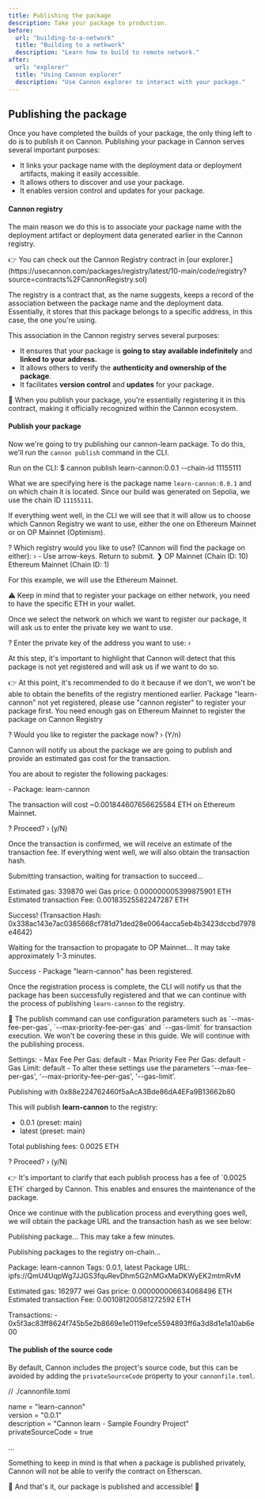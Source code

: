 ```yaml
---
title: Publishing the package
description: Take your package to production.
before:
  url: "building-to-a-network"
  title: "Building to a netkwork"
  description: "Learn how to build to remote network."
after:
  url: "explorer"
  title: "Using Cannon explorer"
  description: "Use Cannon explorer to interact with your package."
---
```


## Publishing the package

Once you have completed the builds of your package, the only thing left to do is to publish it on Cannon. Publishing your package in Cannon serves several important purposes:

- It links your package name with the deployment data or deployment artifacts, making it easily accessible.
- It allows others to discover and use your package.
- It enables version control and updates for your package.

#### Cannon registry

The main reason we do this is to associate your package name with the deployment artifact or deployment data generated earlier in the Cannon registry.

<Alert className="mt-6">
  <AlertDescription>
    👉 You can check out the Cannon Registry contract in [our explorer.](https://usecannon.com/packages/registry/latest/10-main/code/registry?source=contracts%2FCannonRegistry.sol)
  </AlertDescription>
</Alert>

The registry is a contract that, as the name suggests, keeps a record of the association between the package name and the deployment data. Essentially, it stores that this package belongs to a specific address, in this case, the one you're using.

This association in the Cannon registry serves several purposes:

- It ensures that your package is **going to stay available indefinitely** and **linked to your address.**
- It allows others to verify the **authenticity and ownership of the package**.
- It facilitates **version control** and **updates** for your package.

<Alert variant="info" className="mt-6">
  <AlertDescription>
    📢 When you publish your package, you're essentially registering it in this contract, making it officially recognized within the Cannon ecosystem.
  </AlertDescription>
</Alert>

#### Publish your package

Now we're going to try publishing our cannon-learn package. To do this, we'll run the `cannon publish` command in the CLI.

Run on the CLI:
<Snippet>
$ cannon publish learn-cannon:0.0.1 --chain-id 11155111
</Snippet>

What we are specifying here is the package name `learn-cannon:0.0.1` and on which chain it is located. Since our build was generated on Sepolia, we use the chain ID `11155111`.

If everything went well, in the CLI we will see that it will allow us to choose which Cannon Registry we want to use, either the one on Ethereum Mainnet or on OP Mainnet (Optimism).

<Snippet className="flex-col items-start">
? Which registry would you like to use? (Cannon will find the package on either): › - Use arrow-keys. Return to submit.
❯   OP Mainnet (Chain ID: 10)
    Ethereum Mainnet (Chain ID: 1)
</Snippet>

For this example, we will use the Ethereum Mainnet.

<Alert variant="warning" className="mt-6">
  <AlertDescription>
    ⚠️ Keep in mind that to register your package on either network, you need to have the specific ETH in your wallet.
  </AlertDescription>
</Alert>

Once we select the network on which we want to register our package, it will ask us to enter the private key we want to use.

<Snippet>
? Enter the private key of the address you want to use: ›
</Snippet>

At this step, it's important to highlight that Cannon will detect that this package is not yet registered and will ask us if we want to do so.

<Alert className="mt-6">
  <AlertDescription>
    👉 At this point, it's recommended to do it because if we don't, we won't be able to obtain the benefits of the registry mentioned earlier.
  </AlertDescription>
</Alert>

<Snippet className="flex-col items-start mt-6">
Package "learn-cannon" not yet registered, please use "cannon register"
to register your package first. You need enough gas on Ethereum Mainnet
to register the package on Cannon Registry

? Would you like to register the package now? › (Y/n)
</Snippet>

Cannon will notify us about the package we are going to publish and provide an estimated gas cost for the transaction.

<Snippet className="flex-col items-start mt-6">
You are about to register the following packages:

\- Package: learn-cannon

The transaction will cost ~0.001844607656625584 ETH on Ethereum Mainnet.

? Proceed? › (y/N)
</Snippet>

Once the transaction is confirmed, we will receive an estimate of the transaction fee. If everything went well, we will also obtain the transaction hash.

<Snippet className="flex-col items-start mt-6">
Submitting transaction, waiting for transaction to succeed...

Estimated gas: 339870 wei
Gas price: 0.000000005399875901 ETH
Estimated transaction Fee: 0.00183525582247287 ETH

Success! (Transaction Hash: 0x338ac143e7ac0385668cf781d71ded28e0064acca5eb4b3423dccbd7978e4642)

Waiting for the transaction to propagate to OP Mainnet... It may take approximately 1-3 minutes.

Success - Package "learn-cannon" has been registered.
</Snippet>

Once the registration process is complete, the CLI will notify us that the package has been successfully registered and that we can continue with the process of publishing `learn-cannon` to the registry.

<Alert variant="info" className="mt-6">
  <AlertDescription>
    📢 The publish command can use configuration parameters such as `--mas-fee-per-gas`, `--max-priority-fee-per-gas` and `--gas-limit` for transaction execution. We won't be covering these in this guide.
  </AlertDescription>
</Alert>

<Snippet className="flex-col items-start mt-6">
We will continue with the publishing process.

Settings:
 \- Max Fee Per Gas: default
 \- Max Priority Fee Per Gas: default
 \- Gas Limit: default
 \- To alter these settings use the parameters '--max-fee-per-gas', '--max-priority-fee-per-gas', '--gas-limit'.

Publishing with 0x88e224762460f5aAcA3Bde86dA4EFa9B13662b80

This will publish **learn-cannon** to the registry:
 - 0.0.1 (preset: main)
 - latest (preset: main)

Total publishing fees: 0.0025 ETH

? Proceed? › (y/N)
</Snippet>

<Alert className="mt-6">
  <AlertDescription>
    👉 It's important to clarify that each publish process has a fee of `0.0025 ETH` charged by Cannon. This enables and ensures the maintenance of the package.
  </AlertDescription>
</Alert>

Once we continue with the publication process and everything goes well, we will obtain the package URL and the transaction hash as we see below:

<Snippet className="flex-col items-start mt-6">
Publishing package...
This may take a few minutes.

Publishing packages to the registry on-chain...

Package: learn-cannon
Tags: 0.0.1, latest
Package URL: ipfs://QmU4UqpWg7JJGS3fquRevDhm5G2nMGxMaDKWyEK2mtmRvM

Estimated gas: 162977 wei
Gas price: 0.000000006634068496 ETH
Estimated transaction Fee: 0.001081200581272592 ETH

Transactions:
  \- 0x5f3ac83ff8624f745b5e2b8669e1e0119efce5594893ff6a3d8d1e1a10ab6e00
</Snippet>

#### The publish of the source code

By default, Cannon includes the project's source code, but this can be avoided by adding the `privateSourceCode` property to your `cannonfile.toml`.

<Snippet className="flex-col items-start mt-6">
// ./cannonfile.toml

name = "learn-cannon"<br/>
version = "0.0.1"<br/>
description = "Cannon learn - Sample Foundry Project"<br/>
privateSourceCode = true<br/>

...
</Snippet>

Something to keep in mind is that when a package is published privately, Cannon will not be able to verify the contract on Etherscan.

🎉 And that's it, our package is published and accessible! 🎉